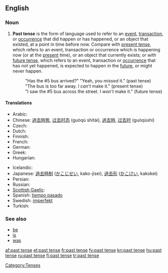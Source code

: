 ==English==

===Noun===
{{wikipedia}}
{{en-noun|sg=[[past]] [[tense]]}}

# {{grammar}} '''Past tense''' is the form of language used to refer to an [[event]], [[transaction]], or [[occurrence]] that did happen or has happened, or an object that existed, at a point in time before now. Compare with [[present tense]], which refers to an event, transaction or occurrence which is happening now (or at the [[present]] time), or an object that currently exists; or with [[future tense]], which refers to an event, transaction or [[occurrence]] that has not yet happened, is expected to happen in the [[future]], or might never happen.
#: "Has the #5 bus arrived?" "Yeah, you ''missed'' it." (past tense)
#: "The bus is too far away. I ''can’t'' make it." (present tense)
#: "I saw the #5 bus across the street. I ''won’t'' make it." (future tense)

====Translations====
{{trans-top|form of language}}
* Arabic: {{Arab|[[ماضي]]}} {{IPAchar|(māḍī)}} {{m}}
* Chinese: [[過去時態]], [[过去时态]] (guòqù shítài), [[過去時]], [[过去时]] (guòqùshí)
* Czech: {{t-|cs|minulý čas|m}}
* Dutch: {{t+|nl|verleden tijd}}
* Finnish: {{t+|fi|imperfekti}}
* French: {{t+|fr|passé|m}}
* German: {{t+|de|Vergangenheit|f}}
* Greek: {{t+|el|αόριστος|m|tr=aóristos}}
* Hungarian: {{t+|hu|múlt idő}}
{{trans-mid}}
* Icelandic: {{t+|is|þátíð|f}}
* Japanese: [[過去時制]] ([[かこじせい]], kako-jisei), [[過去形]] ([[かこけい]], kakokei)
* Persian: {{t|fa|ماضی|xs=Persian}}
* Russian: {{t+|ru|прошедшее время|n|tr=prošédšeje vrémja}}
* [[Scottish Gaelic]]: {{t-|gd|tràth caithte|m|xs=Scottish Gaelic}}
* Spanish: [[tiempo pasado]] {{m}}
* Swedish: [[imperfekt]]
* Turkish: {{t+|tr|geçmiş zaman}}
{{trans-bottom}}

===See also===
* [[be]]
* [[is]]
* [[was]]

[[Category:Tenses]]

[[af:past tense]]
[[et:past tense]]
[[fr:past tense]]
[[fy:past tense]]
[[kn:past tense]]
[[hu:past tense]]
[[ru:past tense]]
[[fi:past tense]]
[[tr:past tense]]